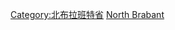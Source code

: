{{NoteTA 
|1=zh-hans:布拉班特; zh-hant:布拉邦
}}
{{Commons cat|Cities, towns and villages in North Brabant}}

[[Category:北布拉班特省|Category:北布拉班特省]]
[[Category:荷兰城镇和村庄|North Brabant]]